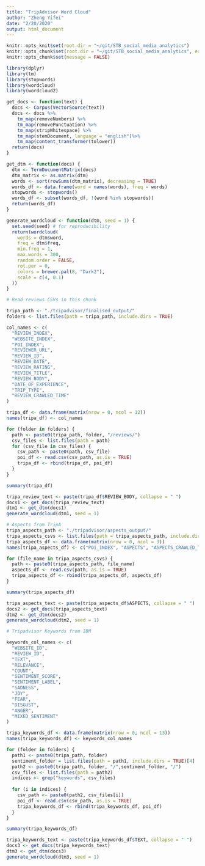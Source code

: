 ```yaml
---
title: "TripAdvisor Word Cloud"
author: "Zheng Yifei"
date: "2/20/2020"
output: html_document
---
```


```r
knitr::opts_knit$set(root.dir = "~/git/STB_social_media_analytics")
knitr::opts_chunk$set(root.dir = "~/git/STB_social_media_analytics", echo = TRUE)
knitr::opts_chunk$set(message = FALSE)
```

```r
library(dplyr)
library(tm)
library(stopwords)
library(wordcloud)
library(wordcloud2)
```

```r
get_docs <- function(text) {
  docs <- Corpus(VectorSource(text))
  docs <- docs %>%
    tm_map(removeNumbers) %>%
    tm_map(removePunctuation) %>%
    tm_map(stripWhitespace) %>%
    tm_map(stemDocument, language = "english")%>%
    tm_map(content_transformer(tolower))
  return(docs)
}

get_dtm <- function(docs) {
  dtm <- TermDocumentMatrix(docs)
  dtm_matrix <- as.matrix(dtm)
  words <- sort(rowSums(dtm_matrix), decreasing = TRUE)
  words_df <- data.frame(word = names(words), freq = words)
  stopwords <- stopwords()
  words_df <- subset(words_df, !(word %in% stopwords))
  return(words_df)
}

generate_wordcloud <- function(dtm, seed = 1) {
  set.seed(seed) # for reproducibility
  return(wordcloud(
    words = dtm$word,
    freq = dtm$freq,
    min.freq = 1,
    max.words = 300,
    random.order = FALSE,
    rot.per = 0,
    colors = brewer.pal(8, "Dark2"),
    scale = c(4, 0.1)
  ))
}
```


```r
# Read reviews CSVs in this chunk

tripa_path <- "./tripadvisor/finalised_output/"
folders <- list.files(path = tripa_path, include.dirs = TRUE)

col_names <- c(
  "REVIEW_INDEX",
  "WEBSITE_INDEX",
  "POI_INDEX",
  "REVIEWER_URL",
  "REVIEW_ID",
  "REVIEW_DATE",
  "REVIEW_RATING",
  "REVIEW_TITLE",
  "REVIEW_BODY",
  "DATE_OF_EXPERIENCE",
  "TRIP_TYPE",
  "REVIEW_CRAWLED_TIME"
)

tripa_df <- data.frame(matrix(nrow = 0, ncol = 12))
names(tripa_df) <- col_names

for (folder in folders) {
  path <- paste0(tripa_path, folder, "/reviews/")
  csv_files <- list.files(path = path)
  for (csv_file in csv_files) {
    csv_path <- paste0(path, csv_file)
    poi_df <- read.csv(csv_path, as.is = TRUE)
    tripa_df <- rbind(tripa_df, poi_df)
  }
}

summary(tripa_df)
```

```r
tripa_review_text <- paste(tripa_df$REVIEW_BODY, collapse = " ")
docs1 <- get_docs(tripa_review_text)
dtm1 <- get_dtm(docs1)
generate_wordcloud(dtm1, seed = 1)
```


```r
# Aspects from TripA
tripa_aspects_path <- "./tripadvisor/aspects_output/"
tripa_aspects_csvs <- list.files(path = tripa_aspects_path, include.dirs = TRUE)[1:3]
tripa_aspects_df <- data.frame(matrix(nrow = 0, ncol = 3))
names(tripa_aspects_df) <- c("POI_INDEX", "ASPECTS", "ASPECTS_CRAWLED_TIME")

for (file_name in tripa_aspects_csvs) {
  path <- paste0(tripa_aspects_path, file_name)
  aspects_df <- read.csv(path, as.is = TRUE)
  tripa_aspects_df <- rbind(tripa_aspects_df, aspects_df)
}

summary(tripa_aspects_df)
```

```r
tripa_aspects_text <- paste(tripa_aspects_df$ASPECTS, collapse = " ")
docs2 <- get_docs(tripa_aspects_text)
dtm2 <- get_dtm(docs2)
generate_wordcloud(dtm2, seed = 1)
```

```r
# Tripadvisor Keywords from IBM

keywords_col_names <- c(
  "WEBSITE_ID", 
  "REVIEW_ID", 
  "TEXT", 
  "RELEVANCE", 
  "COUNT", 
  "SENTIMENT_SCORE", 
  "SENTIMENT_LABEL", 
  "SADNESS", 
  "JOY", 
  "FEAR", 
  "DISGUST", 
  "ANGER", 
  "MIXED_SENTIMENT"
)

tripa_keywords_df <- data.frame(matrix(nrow = 0, ncol = 13))
names(tripa_keywords_df) <- keywords_col_names

for (folder in folders) {
  path1 <- paste0(tripa_path, folder)
  sentiment_folder = list.files(path = path1, include.dirs = TRUE)[4]
  path2 <- paste0(tripa_path, folder, "/",sentiment_folder, "/")
  csv_files <- list.files(path = path2)
  indices <- grep("keywords", csv_files)
  
  for (i in indices) {
    csv_path <- paste0(path2, csv_files[i])
    poi_df <- read.csv(csv_path, as.is = TRUE)
    tripa_keywords_df <- rbind(tripa_keywords_df, poi_df)
  }
}

summary(tripa_keywords_df)
```

```r
tripa_keywords_text <- paste(tripa_keywords_df$TEXT, collapse = " ")
docs3 <- get_docs(tripa_keywords_text)
dtm3 <- get_dtm(docs3)
generate_wordcloud(dtm3, seed = 1)
```
